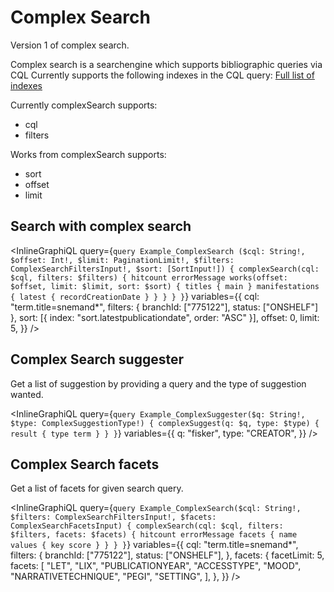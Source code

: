 # Complex Search

Version 1 of complex search.

Complex search is a searchengine which supports bibliographic queries via CQL
Currently supports the following indexes in the CQL query: [Full list of indexes](https://fbi-api.dbc.dk/indexmapper/)

Currently complexSearch supports:

- cql
- filters

Works from complexSearch supports:

- sort
- offset
- limit

## Search with complex search

<InlineGraphiQL
  query={`query Example_ComplexSearch ($cql: String!, $offset: Int!, $limit: PaginationLimit!, $filters: ComplexSearchFiltersInput!, $sort: [SortInput!]) {
  complexSearch(cql: $cql, filters: $filters) {
    hitcount
    errorMessage
    works(offset: $offset, limit: $limit, sort: $sort) {
      titles {
        main
      }
      manifestations {
        latest {
          recordCreationDate
        }
      }
    }
  }
}`}
  variables={{
    cql: "term.title=snemand*",
    filters: { branchId: ["775122"], status: ["ONSHELF"] },
    sort: [{ index: "sort.latestpublicationdate", order: "ASC" }],
    offset: 0,
    limit: 5,
  }}
/>

## Complex Search suggester

Get a list of suggestion by providing a query and the type of suggestion wanted.

<InlineGraphiQL
  query={`query Example_ComplexSuggester($q: String!, $type: ComplexSuggestionType!) {
  complexSuggest(q: $q, type: $type) {
    result {
      type
      term
    }
  }
}`}
  variables={{
    q: "fisker",
    type: "CREATOR",
  }}
/>

## Complex Search facets

Get a list of facets for given search query.

<InlineGraphiQL
  query={`query Example_ComplexSearch($cql: String!, $filters: ComplexSearchFiltersInput!, $facets: ComplexSearchFacetsInput) {
  complexSearch(cql: $cql, filters: $filters, facets: $facets) {
    hitcount
    errorMessage
    facets {
      name
      values {
        key
        score
      }
    }
  }
}`}
  variables={{
    cql: "term.title=snemand*",
    filters: {
      branchId: ["775122"],
      status: ["ONSHELF"],
    },
    facets: {
      facetLimit: 5,
      facets: [
        "LET",
        "LIX",
        "PUBLICATIONYEAR",
        "ACCESSTYPE",
        "MOOD",
        "NARRATIVETECHNIQUE",
        "PEGI",
        "SETTING",
      ],
    },
  }}
/>
